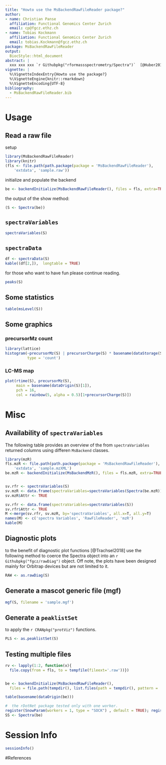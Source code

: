 ```yaml
---
title: "Howto use the MsBackendRawFileReader package?"
author:
- name: Christian Panse
  affiliation: Functional Genomics Center Zurich
  email: cp@fgcz.ethz.ch
- name: Tobias Kockmann
  affiliation: Functional Genomics Center Zurich
  email: tobias.Kockmann@fgcz.ethz.ch
package: MsBackendRawFileReader
output:
  BiocStyle::html_document
abstract: |
  xxx xxx xxx `r Githubpkg("rformassspectrometry/Spectra")`  [@Huber2015, @Trachsel2018]
vignette: |
  %\VignetteIndexEntry{Howto use the package?}
  %\VignetteEngine{knitr::rmarkdown}
  %\VignetteEncoding{UTF-8}
bibliography:
  - MsBackendRawFileReader.bib
---
```


# Usage

## Read a raw file

setup

```r
library(MsBackendRawFileReader)
library(knitr)
(fls <- file.path(path.package(package = 'MsBackendRawFileReader'),
    'extdata', 'sample.raw'))
```

initialize and populate the backend
```r
be <- backendInitialize(MsBackendRawFileReader(), files = fls, extra=TRUE)
```

the output of the show method:
```r
(S <- Spectra(be))
```

## `spectraVariables` 

```r
spectraVariables(S)
```

## `spectraData`
```r

df <- spectraData(S)
kable((df[2,]),  longtable = TRUE)
```

for those who want to have fun please continue reading.


```r
peaks(S)
```

## Some statistics

```r
table(msLevel(S))
```


## Some graphics

### precursorMz count

```r
library(lattice)
histogram(~precursorMz(S) | precursorCharge(S) * basename(dataStorage(S)),
          type = 'count')
```


### LC-MS map
```r
plot(rtime(S), precursorMz(S),
     main = basename(dataOrigin(S)[1]),
     pch = 16,
     col = rainbow(5, alpha = 0.5)[1+precursorCharge(S)])
```



# Misc

## Availability of `spectraVariables` 

The following table provides an overview of the from `spectraVariables` returned
columns using differen `MsBackend` classes.

```r
library(mzR)
fls.mzR <- file.path(path.package(package = 'MsBackendRawFileReader'),
    'extdata', 'sample.mzXML')
be.mzR <- backendInitialize(MsBackendMzR(), files = fls.mzR, extra=TRUE)


sv.rfr <- spectraVariables(S)
sv.mzR <- data.frame(spectraVariables=spectraVariables(Spectra(be.mzR)))
sv.mzR$Attr <- TRUE

sv.rfr <- data.frame(spectraVariables=spectraVariables(S))
sv.rfr$Attr <- TRUE
M <-merge(sv.rfr, sv.mzR, by='spectraVariables', all.x=T, all.y=T)
names(M) <- c('spectra Variables', 'RawFileReader', 'mzR')
kable(M)
```


## Diagnostic plots

to the benefit of diagnostic plot functions [@Trachsel2018] use the following
method to coerce the Spectra object into an `r Githubpkg("fgcz/rawDiag")`
object.
Off note, the plots have been designed mainly for Orbitrap devices but are not
limited to it.

```r
RAW <- as.rawDiag(S)
```

## Generate a mascot generic file (mgf)

```r
mgf(S, filename = 'sample.mgf')
```


## Generate a `peaklistSet`

to apply the `r CRANpkg("protViz")` functions.

```r
PLS <- as.peaklistSet(S) 
```


## Testing multiple files

```r
rv <- lapply(1:2, function(x){
  file.copy(from = fls, to = tempfile(fileext='.raw'))})


be <- backendInitialize(MsBackendRawFileReader(),
  files = file.path(tempdir(), list.files(path = tempdir(), pattern = 'raw$')))

table(basename(dataOrigin(be)))

#  the rDotNet package tested only with one worker.
register(SnowParam(workers = 1, type = "SOCK") , default = TRUE); registered()
SS <- Spectra(be)
```

# Session Info

```r
sessionInfo()
```

#References


